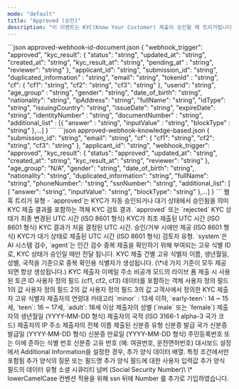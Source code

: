 ```yaml
---
mode: "default"
title: "Approved (승인)"
description: "이 이벤트는 KYC(Know Your Customer) 제출이 승인될 때 트리거됩니다. 승인은 자동화된 시스템 검증을 통과하거나 수동 검토 후 이루어질 수 있습니다. 이 이벤트는 KYC 프로세스가 성공적으로 완료되었음을 나타내며, 사용자 계정 활성화나 서비스 접근 권한 부여 등의 후속 조치를 시작할 수 있는 신호가 됩니다."
---
```


<CodeGroup>
```json approved-webhook-id-document.json
{
    "webhook_trigger": "approved",
    "kyc_result": {
      "status": "string",
      "updated_at": "string",
      "created_at": "string",
      "kyc_result_at": "string",
      "pending_at" : "string",
      "reviewer": "string"
    },
    "applicant_id": "string",
    "submission_id": "string",
    "duplicated_information" : "string",
    "email": "string",
    "tokenId" : "string",
    "cf": {
      "cf1": "string",
      "cf2": "string",
      "cf3": "string"
    },
    "userid": "string",
    "age_group" : "string",
    "gender": "string",
    "date_of_birth": "string",
    "nationality": "string",
    "ipAddress": "string",
    "fullName": "string",
    "idType": "string",
    "issuingCountry": "string",
    "issueDate": "string",
    "expireDate": "string",
    "identityNumber" : "string",
    "documentNumber" : "string",
    "additional_list" : [{
        "answer" : "string",
        "inputValue" : "string",
        "blockType" : "string"
    },...]
  }
```
```json approved-webhook-knowledge-based.json
{
  "submission_id": "string",
  "email": "string",
  "cf": {
    "cf1": "string",
    "cf2": "string",
    "cf3": "string"
  },
  "applicant_id": "string",
  "webhook_trigger": "approved",
  "kyc_result": {
    "status": "approved",
    "updated_at": "string",
    "created_at": "string",
    "kyc_result_at": "string",
    "reviewer": "string"
  },
  "age_group": "N/A",
  "gender": "string",
  "date_of_birth": "string",
  "nationality": "string",
  "duplicated_information": "string",
  "fullName": "string",
  "phoneNumber": "string",
  "ssnNumber": "string",
  "additional_list": [
    {
      "answer": "string",
      "inputValue": "string",
      "blockType": "string"
    },...]
}
```
</CodeGroup>



<ResponseField name="webhook_trigger" type="string">
  웹훅 트리거 유형 - `approved`는 KYC가 자동 승인되거나 대기 상태에서 승인됨을 의미
</ResponseField>

<ResponseField name="kyc_result" type="object">
  KYC 제출 결과를 포함하는 객체

  <Expandable title="properties">
    <ResponseField name="status" type="string">
      KYC 검토 결과. `approved` 또는 `rejected`
    </ResponseField>
    <ResponseField name="updated_at" type="string">
      KYC 상태가 최종 변경된 UTC 시간 (ISO 8601 형식)
    </ResponseField>
    <ResponseField name="created_at" type="string">
      KYC가 최초 제출된 UTC 시간 (ISO 8601 형식)
    </ResponseField>
    <ResponseField name="kyc_result_at" type="string">
      KYC 결과가 처음 결정된 UTC 시간. 승인/거부 시에만 제공 (ISO 8601 형식)
    </ResponseField>
    <ResponseField name="pending_at" type="string">
      KYC가 대기 상태로 제출된 UTC 시간 (ISO 8601 형식)
    </ResponseField>
    <ResponseField name="reviewer" type="string">
      검토자 유형. `system`은 AI 시스템 검수, `agent`는 인간 검수
    </ResponseField>
  </Expandable>
</ResponseField>

<ResponseField name="applicant_id" type="string">
  중복 제출을 확인하기 위해 부여되는 고유 식별 ID로, KYC 상태가 승인일 때만 전달 됩니다.
</ResponseField>

<ResponseField name="submission_id" type="string">
  KYC 제출 건별 고유 식별자
</ResponseField>

<ResponseField name="duplicated_information" type="string">
  이름, 생년월일, 성별, 국적을 기준으로 중복 확인용 식별자가 생성됩니다. (\*네 가지 기준이 모두 제공되면 항상 생성됩니다.)
</ResponseField>

<ResponseField name="email" type="string">
  KYC 제출자 이메일 주소
</ResponseField>

<ResponseField name="tokenId" type="string">
  비공개 모드의 라이브 폼 제출 시 사용된 토큰 ID
</ResponseField>

<ResponseField name="cf" type="object">
  사용자 정의 필드 (cf1, cf2, cf3) 데이터를 포함하는 객체

  <Expandable title="properties">
    <ResponseField name="cf1" type="string">
      사용자 정의 필드 1의 값
    </ResponseField>
    <ResponseField name="cf2" type="string">
      사용자 정의 필드 2의 값
    </ResponseField>
    <ResponseField name="cf3" type="string">
      사용자 정의 필드 3의 값
    </ResponseField>
  </Expandable>
</ResponseField>

<ResponseField name="userid" type="string">
  고객사에서 정의한 KYC 제출자 고유 식별자
</ResponseField>

<ResponseField name="age_group" type="string">
  제출자의 연령대 카테고리
  `minor` : 13세 이하,
  `early-teen`: 14 ~ 15세,
  `teen`: 16 ~ 17세,
  `adult`: 18세 이상
</ResponseField>

<ResponseField name="gender" type="string">
  제출자의 성별 (`male` 또는 `female`)
</ResponseField>

<ResponseField name="date_of_birth" type="string">
  제출자의 생년월일 (YYYY-MM-DD 형식)
</ResponseField>

<ResponseField name="nationality" type="string">
  제출자의 국적 (ISO 3166-1 alpha-3 국가 코드)
</ResponseField>

<ResponseField name="ipAddress" type="string">
  제출자의 IP 주소
</ResponseField>

<ResponseField name="fullName" type="string">
  제출자의 전체 이름
</ResponseField>

<ResponseField name="idType" type="string">
  제출된 신분증 유형
</ResponseField>

<ResponseField name="issuingCountry" type="string">
  신분증 발급 국가
</ResponseField>

<ResponseField name="issueDate" type="string">
  신분증 발급일 (YYYY-MM-DD 형식)
</ResponseField>

<ResponseField name="expireDate" type="string">
  신분증 만료일 (YYYY-MM-DD 형식)
</ResponseField>

<ResponseField name="identityNumber" type="string">
  주민등록번호 또는 이에 준하는 식별 번호
</ResponseField>

<ResponseField name="documentNumber" type="string">
  신분증 고유 번호 (예: 여권번호, 운전면허번호)
</ResponseField>

<ResponseField name="additional_list" type="array">
  대시보드 설정에서 Additional Information을 설정한 경우, 추가 양식 데이터 배열. 특정 조건에서만 포함됨

  <ResponseField name="additional_list_obj" type="object">
    <Expandable title="properties">
      <ResponseField name="answer" type="string">
        추가 양식의 질문 또는 필드명
      </ResponseField>
      <ResponseField name="inputValue" type="string">
        추가 양식 필드에 대한 사용자 입력값
      </ResponseField>
      <ResponseField name="blockType" type="string">
        추가 양식 필드의 데이터 유형
      </ResponseField>
    </Expandable>
  </ResponseField>
</ResponseField>

<ResponseField name="ssnNumber" type="string">
  소셜 시큐리티 넘버 (Social Security Number)\
  \* lowerCamelCase 컨벤션 적용을 위해 ssn 뒤에 Number 를 추가로 기입하였습니다.
</ResponseField>